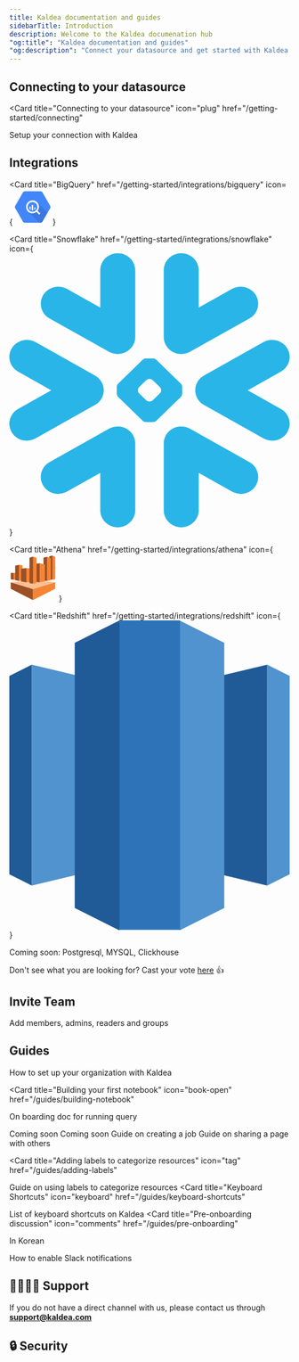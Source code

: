 ```yaml
---
title: Kaldea documentation and guides
sidebarTitle: Introduction
description: Welcome to the Kaldea documenation hub
"og:title": "Kaldea documentation and guides"
"og:description": "Connect your datasource and get started with Kaldea! Find the how to guides on utilizing Kaldea's unified analytics platform for your data discovery, data catalog, query interface, query governance, data analysis, reporting, and jobs."
---
```


## Connecting to your datasource

<Card
  title="Connecting to your datasource"
  icon="plug"
  href="/getting-started/connecting"
>
  Setup your connection with Kaldea
</Card>

## Integrations

<CardGroup cols={2}>

<Card
  title="BigQuery"
  href="/getting-started/integrations/bigquery"
  icon={
    <svg
      class="h-7 w-7"
      xmlns="http://www.w3.org/2000/svg"
      width="64"
      height="64"
      viewBox="0 0 64 64"
    >
      <path
        d="M14.48 58.196L.558 34.082c-.744-1.288-.744-2.876 0-4.164L14.48 5.805c.743-1.287 2.115-2.08 3.6-2.082h27.857c1.48.007 2.845.8 3.585 2.082l13.92 24.113c.744 1.288.744 2.876 0 4.164L49.52 58.196c-.743 1.287-2.115 2.08-3.6 2.082H18.07c-1.483-.005-2.85-.798-3.593-2.082z"
        fill="#4386fa"
      />
      <path
        d="M40.697 24.235s3.87 9.283-1.406 14.545-14.883 1.894-14.883 1.894L43.95 60.27h1.984c1.486-.002 2.858-.796 3.6-2.082L58.75 42.23z"
        opacity=".1"
      />
      <path
        d="M45.267 43.23L41 38.953a.67.67 0 0 0-.158-.12 11.63 11.63 0 1 0-2.032 2.037.67.67 0 0 0 .113.15l4.277 4.277a.67.67 0 0 0 .947 0l1.12-1.12a.67.67 0 0 0 0-.947zM31.64 40.464a8.75 8.75 0 1 1 8.749-8.749 8.75 8.75 0 0 1-8.749 8.749zm-5.593-9.216v3.616c.557.983 1.363 1.803 2.338 2.375v-6.013zm4.375-2.998v9.772a6.45 6.45 0 0 0 2.338 0V28.25zm6.764 6.606v-2.142H34.85v4.5a6.43 6.43 0 0 0 2.338-2.368z"
        fill="#fff"
      />
    </svg>
  }
></Card>

<Card
  title="Snowflake"
  href="/getting-started/integrations/snowflake"
  icon={
    <svg
      class="h-7 w-7"
      viewBox="0 0 125 122"
      fill="none"
      xmlns="http://www.w3.org/2000/svg"
    >
      <path
        fill-rule="evenodd"
        clip-rule="evenodd"
        d="M41.7447 63.2298C42.0093 62.4201 42.1194 61.586 42.0996 60.7623C42.0689 60.1658 41.9894 59.5702 41.8151 58.9737C41.2905 57.122 40.048 55.4677 38.1861 54.4248L11.7045 39.5708C7.96616 37.4805 3.20025 38.7235 1.05478 42.3497C-1.11146 45.9706 0.166248 50.595 3.90457 52.6906L18.7026 61.0044L3.90457 69.2954C0.166248 71.3944 -1.10695 76.0197 1.05478 79.6556C3.20025 83.2722 7.96616 84.509 11.7045 82.4187L38.1861 67.5551C39.9731 66.556 41.1858 64.9894 41.7447 63.2298ZM48.9315 77.1495C47.41 77.0232 45.828 77.3337 44.4049 78.139L17.9034 92.9833C14.175 95.078 12.9018 99.727 15.0536 103.354C17.2153 106.971 21.9767 108.217 25.6997 106.113L40.5474 97.7928V114.418C40.5474 118.606 44.0356 122 48.3527 122C52.6491 122 56.1481 118.606 56.1481 114.418V84.6976C56.1481 80.7073 52.9642 77.4302 48.9315 77.1495ZM76.0714 44.8496C77.5884 44.9715 79.1659 44.6566 80.589 43.861L107.085 29.0027C110.819 26.9071 112.086 22.2774 109.939 18.6407C107.788 15.0206 103.022 13.7786 99.2941 15.8724L84.4564 24.2019V7.57171C84.4564 3.39464 80.9682 0 76.6511 0C72.3339 0 68.8548 3.39464 68.8548 7.57171V37.2919C68.8548 41.2778 72.0296 44.5601 76.0714 44.8496ZM17.9034 29.0027L44.4049 43.861C45.828 44.6566 47.41 44.9715 48.9315 44.8496C52.9642 44.5601 56.1481 41.2778 56.1481 37.2919V7.57171C56.1481 3.39464 52.6491 0 48.3527 0C44.0356 0 40.5474 3.39464 40.5474 7.57171V24.2019L25.6997 15.8724C21.9767 13.7786 17.2153 15.0206 15.0536 18.6407C12.9018 22.2774 14.175 26.9071 17.9034 29.0027ZM67.7071 60.9421C67.7071 60.5105 67.438 59.9088 67.1238 59.5895L63.9345 56.5054C63.6202 56.201 63.0008 55.9484 62.5556 55.9484H62.4319C61.9876 55.9484 61.3691 56.201 61.0594 56.5054L57.8701 59.5895C57.5504 59.9088 57.3057 60.5105 57.3057 60.9421V61.0632C57.3057 61.4895 57.5504 62.0859 57.8701 62.3965L61.0594 65.4893C61.3736 65.7946 61.9876 66.0464 62.4319 66.0464H62.5556C63.0008 66.0464 63.6202 65.7946 63.9345 65.4893L67.1238 62.3965C67.438 62.0859 67.7071 61.4895 67.7071 61.0632V60.9421ZM76.5111 63.9087L65.4966 74.5952C65.1815 74.9093 64.5729 75.1663 64.1141 75.1663H63.315H61.6878H60.8752C60.43 75.1663 59.8115 74.9093 59.4918 74.5952L48.4827 63.9087C48.1676 63.6078 47.9129 63.0026 47.9129 62.5754V61.7851V60.2044V59.4246C47.9129 58.9878 48.1676 58.3817 48.4827 58.0764L59.4918 47.3907C59.8115 47.0758 60.43 46.8285 60.8752 46.8285H61.6878H63.315H64.1141C64.5629 46.8285 65.1815 47.0758 65.4966 47.3907L76.5111 58.0764C76.8253 58.3817 77.08 58.9878 77.08 59.4246V60.2044V61.7851V62.5754C77.08 63.0026 76.8253 63.6078 76.5111 63.9087ZM107.085 92.9833L80.589 78.139C79.1659 77.3337 77.5884 77.0232 76.0714 77.1495C72.0296 77.4302 68.8548 80.7073 68.8548 84.6976V114.418C68.8548 118.606 72.3339 122 76.6511 122C80.9682 122 84.4564 118.606 84.4564 114.418V97.7928L99.2941 106.113C103.022 108.217 107.788 106.971 109.939 103.354C112.086 99.727 110.819 95.078 107.085 92.9833ZM121.095 52.6906L106.296 61.0044L121.095 69.2954C124.832 71.3944 126.11 76.0197 123.949 79.6556C121.793 83.2722 117.022 84.509 113.298 82.4187L86.7969 67.5551C85.0298 66.556 83.8026 64.9894 83.2581 63.2298C82.999 62.4201 82.8789 61.586 82.9087 60.7623C82.924 60.1658 83.0134 59.5702 83.1832 58.9737C83.7132 57.122 84.9557 55.4686 86.7969 54.4248L113.298 39.5708C117.022 37.4805 121.793 38.7235 123.949 42.3497C126.11 45.9706 124.832 50.595 121.095 52.6906Z"
        fill="#29B5E8"
      />
    </svg>
  }
></Card>

<Card
  title="Athena"
  href="/getting-started/integrations/athena"
  icon={
    <svg
      className="h-7 w-7"
      width="85"
      height="85"
      viewBox="0 0 85 85"
      fill="none"
      xmlns="http://www.w3.org/2000/svg"
    >
      <path
        fill-rule="evenodd"
        clip-rule="evenodd"
        d="M82.5 50.856L42.5 45.875L2.5 50.856L42.5 82.499L82.5 50.856Z"
        fill="#FCBF92"
      />
      <path
        fill-rule="evenodd"
        clip-rule="evenodd"
        d="M2.5 50.8594L42.5 62.9484V82.5024L2.5 62.2354V50.8594Z"
        fill="#9D5025"
      />
      <path
        fill-rule="evenodd"
        clip-rule="evenodd"
        d="M82.5 50.8594L42.5 62.9484V82.5024L82.5 62.2354V50.8594Z"
        fill="#F58534"
      />
      <path
        fill-rule="evenodd"
        clip-rule="evenodd"
        d="M7.665 33.6719H2.5V45.1669L7.665 46.1179L13.406 39.9609L7.665 33.6729V33.6719Z"
        fill="#9D5025"
      />
      <path
        fill-rule="evenodd"
        clip-rule="evenodd"
        d="M13.406 45.6419L7.66504 46.1169V33.6719H13.406V45.6419Z"
        fill="#F58534"
      />
      <path
        fill-rule="evenodd"
        clip-rule="evenodd"
        d="M17.2771 19.3291L10.4771 20.6251V46.7051L17.2771 48.1311L23.501 33.6641L17.2771 19.3281V19.3291Z"
        fill="#9D5025"
      />
      <path
        fill-rule="evenodd"
        clip-rule="evenodd"
        d="M23.4999 47.4171L17.2769 48.1301V19.3281L23.4999 20.0411V47.4171V47.4171Z"
        fill="#F58534"
      />
      <path
        fill-rule="evenodd"
        clip-rule="evenodd"
        d="M30.535 25.1328L21.147 26.0838V48.9548L30.535 50.8568L40.5 37.9348L30.535 25.1328V25.1328Z"
        fill="#9D5025"
      />
      <path
        fill-rule="evenodd"
        clip-rule="evenodd"
        d="M36.8642 49.7868L30.5352 50.8568V25.1328L36.8642 25.6078V49.7858V49.7868Z"
        fill="#F58534"
      />
      <path
        fill-rule="evenodd"
        clip-rule="evenodd"
        d="M42.4999 4.39062L36.1709 6.41162V51.9276L42.4999 53.2226L48.8289 28.8066L42.4999 4.39062Z"
        fill="#9D5025"
      />
      <path
        fill-rule="evenodd"
        clip-rule="evenodd"
        d="M48.3589 49.7906L54.4649 50.8606L63.8529 33.6716L54.4649 16.6016L48.3589 17.5526V49.7906Z"
        fill="#9D5025"
      />
      <path
        fill-rule="evenodd"
        clip-rule="evenodd"
        d="M63.8529 33.6716L54.4649 16.6016L48.3589 17.5526"
        fill="#9D5025"
      />
      <path
        fill-rule="evenodd"
        clip-rule="evenodd"
        d="M61.3818 47.4232L67.7228 48.1362L74.5228 26.4422L67.7228 4.86719L61.3818 6.41219V47.4222V47.4232Z"
        fill="#9D5025"
      />
      <path
        fill-rule="evenodd"
        clip-rule="evenodd"
        d="M71.5938 45.638L77.3347 46.113L82.4997 24.658L77.3347 2.5L71.5938 3.926V45.638V45.638Z"
        fill="#9D5025"
      />
      <path
        fill-rule="evenodd"
        clip-rule="evenodd"
        d="M42.5 4.39L48.829 6.411V51.927L42.5 53.222V4.39ZM63.853 18.5L54.465 16.598V50.857L63.853 48.955V18.5ZM74.524 7.6L67.724 4.866V48.135L74.524 46.708V7.6ZM82.5 5.103L77.335 2.5V46.114L82.5 45.163V5.103Z"
        fill="#F58534"
      />
    </svg>
  }
></Card>

<Card
  title="Redshift"
  href="/getting-started/integrations/redshift"
  icon={
    <svg
      class="h-7 w-7"
      enable-background="new 0 0 1615 1783.7"
      viewBox="0 0 1615 1783.7"
      xmlns="http://www.w3.org/2000/svg"
    >
      <path
        d="m807.5 1363.8 678.3 161.5v-1270.5l-678.3 161.5z"
        fill="#205b97"
      />
      <path
        d="m1485.8 254.8 129.2 64.6v1141.3l-129.2 64.6zm-678.3 1109-678.3 161.5v-1270.5l678.3 161.5z"
        fill="#5193ce"
      />
      <path d="m129.2 254.8-129.2 64.6v1141.3l129.2 64.6z" fill="#205b97" />
      <path
        d="m979.8 1783.7 258.4-129.2v-1525.3l-258.4-129.2-79 847z"
        fill="#5193ce"
      />
      <path
        d="m635.2 1783.7-258.4-129.2v-1525.3l258.4-129.2 79 847z"
        fill="#205b97"
      />
      <path d="m635.2 0h348.1v1780.1h-348.1z" fill="#2e73b7" />
    </svg>
  }
></Card>

</CardGroup>

Coming soon: Postgresql, MYSQL, Clickhouse

Don't see what you are looking for? Cast your vote [here](https://kaldea.canny.io/feature-requests) 👍

## Invite Team

<Card title="Invite team" icon="user-plus" href="/getting-started/invite-team">
  Add members, admins, readers and groups
</Card>

## Guides

<CardGroup>

<Card title="Workspace setup" icon="gear" href="/guides/workspace-setup">
  How to set up your organization with Kaldea
</Card>

<Card
  title="Building your first notebook"
  icon="book-open"
  href="/guides/building-notebook"
>
  On boarding doc for running query
</Card>

<Card title="Exploring Catalog" icon="books" href="/guides/exploring-catalog">
  Coming soon
</Card>

<Card title="Saving Queries" icon="bookmark" href="/guides/saving-queries">
  Coming soon
</Card>

<Card title="Creating your first job" icon="plus" href="/creating-first-job">
  Guide on creating a job
</Card>

<Card title="Sharing Pages" icon="share" href="/guides/sharing-pages">
  Guide on sharing a page with others
</Card>

<Card
  title="Adding labels to categorize resources"
  icon="tag"
  href="/guides/adding-labels"
>
  Guide on using labels to categorize resources
</Card>
<Card
  title="Keyboard Shortcuts"
  icon="keyboard"
  href="/guides/keyboard-shortcuts"
>
  List of keyboard shortcuts on Kaldea
</Card>
<Card
  title="Pre-onboarding discussion"
  icon="comments"
  href="/guides/pre-onboarding"
>
  In Korean
</Card>

<Card title="Slack integration" icon="bell" href="/guides/notifications">
  How to enable Slack notifications
</Card>

</CardGroup>

## 🙋‍♂️🙋‍♀️ Support

If you do not have a direct channel with us, please contact us through **support@kaldea.com**

## 🔒 Security

<CardGroup>
  <Card
    title="How does data flow in Kaldea"
    icon="arrows-turn-to-dots"
    href="/security/data-flow"
  ></Card>
  <Card title="Security FAQ" icon="lock" href="/security/security-faq"></Card>
</CardGroup>
